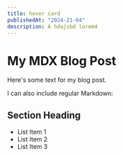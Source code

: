 ```yaml
---
title: hover card
publishedAt: "2024-21-04"
description: A hdajsbd lorem4
---
```


# My MDX Blog Post

Here's some text for my blog post.

I can also include regular Markdown:

## Section Heading

- List Item 1
- List Item 2
- List Item 3
